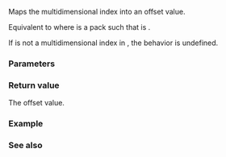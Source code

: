 {{cpp/container/mdspan/layout_stride/mapping/title|operator()}}
{{cpp/container/mdspan/layout_stride/mapping/navbar}}
{{ddcl|since=c++23|
template&lt; class... Indices &gt;
constexpr index_type operator()( Indices... indices ) const noexcept;
}}
Maps the multidimensional index {{c|indices}} into an offset value.

Equivalent to {{c|return ((static_cast&lt;index_type&gt;(indices) * stride(P)) + ... + 0);}} where {{c|P}} is a pack such that {{c|std::is_same_v&lt;std::index_sequence_for&lt;Indices...&gt;, std::index_sequence&lt;P...&gt;&gt;}} is {{c|true}}.

{{cpp/enable_if|:
* {{c|1=sizeof...(Indices) == extents_type​::​rank()}} is {{c|true}},
* {{c|(std::is_convertible_v&lt;Indices, index_type&gt; &amp;&amp; ...)}} is {{c|true}}, and
* {{c|(std::is_nothrow_constructible_v&lt;index_type, Indices&gt; &amp;&amp; ...)}} is {{c|true}}.
}}
If {{box|{{c/core|extents_type​::}}{{lti|cpp/container/mdspan/extents/index-cast}}{{c/core|(i)}}}} is not a multidimensional index in {{c|extents()}}, the behavior is undefined.

===Parameters===
{{par begin}}
{{par|indices|the multidimensional index in the underlying extents object}}
{{par end}}

===Return value===
The offset value.

===Example===
{{example}}

===See also===
{{dsc begin}}
{{dsc inc|cpp/container/mdspan/layout_mapping/dsc operator()|layout_left}}
{{dsc inc|cpp/container/mdspan/layout_mapping/dsc operator()|layout_right}}
{{dsc inc|cpp/container/mdspan/dsc operator at}}
{{dsc end}}

{{langlinks|de|es|ja|ru|zh}}